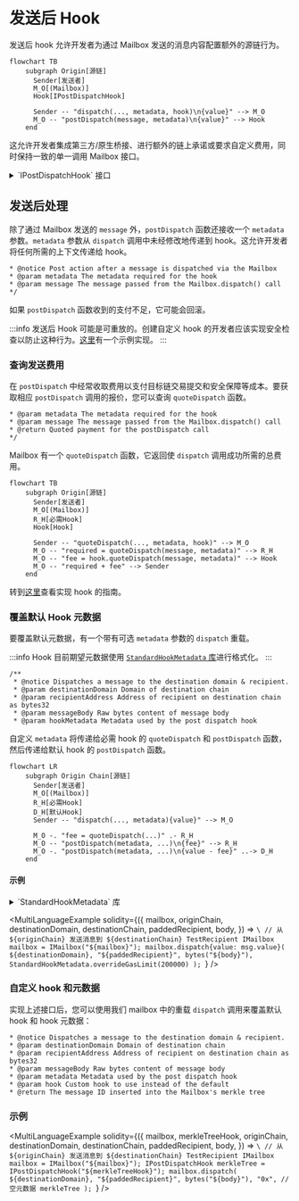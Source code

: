 

# 发送后 Hook

发送后 hook 允许开发者为通过 Mailbox 发送的消息内容配置额外的源链行为。

```mermaid
flowchart TB
    subgraph Origin[源链]
      Sender[发送者]
      M_O[(Mailbox)]
      Hook[IPostDispatchHook]

      Sender -- "dispatch(..., metadata, hook)\n{value}" --> M_O
      M_O -- "postDispatch(message, metadata)\n{value}" --> Hook
    end
```

这允许开发者集成第三方/原生桥接、进行额外的链上承诺或要求自定义费用，同时保持一致的单一调用 Mailbox 接口。

<details>
<summary>`IPostDispatchHook` 接口</summary>

<Tabs groupId="lang">
<TabItem value="sol" label="Solidity">

```solidity
interface IPostDispatchHook {
    /**
     * @notice Returns a unique identifier for the hook implementation.
     * @dev Called by the Mailbox contract when dispatching a message.
     * @return An identifier for the hook implementation.
     */
    function hookType() external pure returns (uint8);

    /**
     * @notice Called by the Mailbox contract after dispatching a message.
     * @dev The hook may revert to disallow message dispatch.
     * @param metadata Arbitrary metadata passed by the dispatcher
     * @param message The message being dispatched
     */
    function postDispatch(bytes calldata metadata, bytes calldata message)
        external
        payable;

    /**
     * @notice Returns the fee required to dispatch a message with the hook.
     * @param metadata Arbitrary metadata passed by the dispatcher
     * @param message The message being dispatched
     * @return The fee required to dispatch the message
     */
    * @notice Post action after a message is dispatched via the Mailbox
* function quoteDispatch(
        bytes calldata metadata,
        bytes calldata message
    ) external view returns (uint256);
}

```

</TabItem>
</Tabs>
</details>

## 发送后处理

除了通过 Mailbox 发送的 `message` 外，`postDispatch` 函数还接收一个 `metadata` 参数。`metadata` 参数从 `dispatch` 调用中未经修改地传递到 hook。这允许开发者将任何所需的上下文传递给 hook。

<Tabs groupId="lang">
<TabItem value="sol" label="Solidity">

```solidity
* @notice Post action after a message is dispatched via the Mailbox
* @param metadata The metadata required for the hook
* @param message The message passed from the Mailbox.dispatch() call
*/
```

</TabItem>
</Tabs>

如果 `postDispatch` 函数收到的支付不足，它可能会回滚。

:::info
发送后 Hook 可能是可重放的。创建自定义 hook 的开发者应该实现安全检查以防止这种行为。[这里](https://github.com/hyperlane-xyz/hyperlane-monorepo/blob/b69bc23239ecfc8f8a6277bb0f9bc248cffea234/solidity/contracts/hooks/warp-route/RateLimitedHook.sol#L16)有一个示例实现。
:::

### 查询发送费用

在 `postDispatch` 中经常收取费用以支付目标链交易提交和安全保障等成本。要获取相应 `postDispatch` 调用的报价，您可以查询 `quoteDispatch` 函数。

<Tabs groupId="lang">
<TabItem value="sol" label="Solidity">

```solidity
* @param metadata The metadata required for the hook
* @param message The message passed from the Mailbox.dispatch() call
* @return Quoted payment for the postDispatch call
*/
```

</TabItem>
</Tabs>

Mailbox 有一个 `quoteDispatch` 函数，它返回使 `dispatch` 调用成功所需的总费用。

```mermaid
flowchart TB
    subgraph Origin[源链]
      Sender[发送者]
      M_O[(Mailbox)]
      R_H[必需Hook]
      Hook[Hook]

      Sender -- "quoteDispatch(..., metadata, hook)" --> M_O
      M_O -- "required = quoteDispatch(message, metadata)" --> R_H
      M_O -- "fee = hook.quoteDispatch(message, metadata)" --> Hook
      M_O -- "required + fee" --> Sender
    end
```

转到[这里](../../guides/create-custom-hook-and-ism.mdx)查看实现 hook 的指南。

### 覆盖默认 Hook 元数据

要覆盖默认元数据，有一个带有可选 `metadata` 参数的 `dispatch` 重载。

:::info
Hook 目前期望元数据使用 [`StandardHookMetadata` 库](../libraries/hookmetadata.mdx)进行格式化。
:::

<Tabs groupId="lang">
<TabItem value="sol" label="Solidity">

```solidity
/**
 * @notice Dispatches a message to the destination domain & recipient.
 * @param destinationDomain Domain of destination chain
 * @param recipientAddress Address of recipient on destination chain as bytes32
 * @param messageBody Raw bytes content of message body
 * @param hookMetadata Metadata used by the post dispatch hook
```

</TabItem>
</Tabs>

自定义 `metadata` 将传递给必需 hook 的 `quoteDispatch` 和 `postDispatch` 函数，然后传递给默认 hook 的 `postDispatch` 函数。

```mermaid
flowchart LR
    subgraph Origin Chain[源链]
      Sender[发送者]
      M_O[(Mailbox)]
      R_H[必需Hook]
      D_H[默认Hook]
      Sender -- "dispatch(..., metadata){value}" --> M_O

      M_O -. "fee = quoteDispatch(...)" .- R_H
      M_O -- "postDispatch(metadata, ...)\n{fee}" --> R_H
      M_O -. "postDispatch(metadata, ...)\n{value - fee}" ..-> D_H
    end
```

#### 示例

<details>
<summary>`StandardHookMetadata` 库</summary>

<Tabs groupId="lang">
<TabItem value="sol" label="Solidity">

```solidity
// SPDX-License-Identifier: MIT OR Apache-2.0
pragma solidity >=0.8.0;

library StandardHookMetadata {
    // ============ Constants ============
    uint8 internal constant STANDARD_HOOK_VERSION = 0;

    // ============ Metadata formatting ============
    function formatMetadata(
        uint256 gasLimit,
        uint256 gasPrice,
        uint256 refundAddress
    ) internal pure returns (bytes memory) {
        return
            abi.encodePacked(
                STANDARD_HOOK_VERSION,
                uint64(gasLimit),
                uint64(gasPrice),
                uint160(refundAddress)
            );
    }

    function overrideGasLimit(uint256 gasLimit) internal pure returns (bytes memory) {
        return formatMetadata(gasLimit, 0, 0);
    }

    // ============ Metadata parsing ============
    function gasLimit(bytes calldata metadata) internal pure returns (uint256) {
        require(metadata.length >= 9, "Metadata too short");
        require(metadata[0] == STANDARD_HOOK_VERSION, "Unsupported hook metadata version");
        return uint64(bytes8(metadata[1:9]));
    }

    function gasPrice(bytes calldata metadata) internal pure returns (uint256) {
        require(metadata.length >= 17, "Metadata too short");
        require(metadata[0] == STANDARD_HOOK_VERSION, "Unsupported hook metadata version");
        return uint64(bytes8(metadata[9:17]));
    }

    function refundAddress(bytes calldata metadata) internal pure returns (address) {
        require(metadata.length >= 37, "Metadata too short");
        require(metadata[0] == STANDARD_HOOK_VERSION, "Unsupported hook metadata version");
        return address(uint160(bytes20(metadata[17:37])));
    }
}
```

</TabItem>
</Tabs>
</details>

<MultiLanguageExample
  solidity={({
    mailbox,
    originChain,
    destinationDomain,
    destinationChain,
    paddedRecipient,
    body,
  }) => `\
// 从 ${originChain} 发送消息到 ${destinationChain} TestRecipient
IMailbox mailbox = IMailbox("${mailbox}");
mailbox.dispatch{value: msg.value}(
  ${destinationDomain},
  "${paddedRecipient}",
  bytes("${body}"),
  StandardHookMetadata.overrideGasLimit(200000)
);
`}
/>

### 自定义 hook 和元数据

实现上述接口后，您可以使用我们 mailbox 中的重载 `dispatch` 调用来覆盖默认 hook 和 hook 元数据：

<Tabs groupId="lang">
<TabItem value="sol" label="Solidity">

```solidity
* @notice Dispatches a message to the destination domain & recipient.
* @param destinationDomain Domain of destination chain
* @param recipientAddress Address of recipient on destination chain as bytes32
* @param messageBody Raw bytes content of message body
* @param metadata Metadata used by the post dispatch hook
* @param hook Custom hook to use instead of the default
* @return The message ID inserted into the Mailbox's merkle tree
```

</TabItem>
</Tabs>

### 示例

<MultiLanguageExample
  solidity={({
    mailbox,
    merkleTreeHook,
    originChain,
    destinationDomain,
    destinationChain,
    paddedRecipient,
    body,
  }) => `\
// 从 ${originChain} 发送消息到 ${destinationChain} TestRecipient
IMailbox mailbox = IMailbox("${mailbox}");
IPostDispatchHook merkleTree = IPostDispatchHook("${merkleTreeHook}");
mailbox.dispatch(
  ${destinationDomain},
  "${paddedRecipient}",
  bytes("${body}"),
  "0x", // 空元数据
  merkleTree
);
`}
/>
